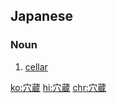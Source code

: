 ==Japanese==
{{ja-kanjitab|あな|くら|k2=ぐら|r=y|yomi=kun}}

===Noun===
{{ja-noun|あなぐら}}

# [[cellar]]

[[ko:穴蔵]]
[[hi:穴蔵]]
[[chr:穴蔵]]